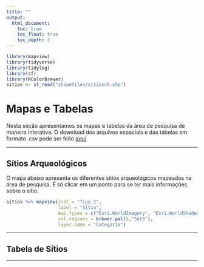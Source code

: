 ```yaml
---
title: ""
output: 
  html_document:
    toc: true
    toc_float: true
    toc_depth: 3
---
```


```r
library(mapview)
library(tidyverse)
library(tidylog)
library(sf)
library(RColorBrewer)
sitios <- st_read("shapefiles/sitiosv5.shp")
```


# **Mapas e Tabelas**
Nesta seção apresentamos os mapas e tabelas da área de pesquisa de maneira interativa. O download dos arquivos espaciais e das tabelas em formato .csv pode ser feito [aqui](https://github.com/henrique-kozlowski/arqueologia)

***

## Sítios Arqueológicos

O mapa abaixo apresenta os diferentes sítios arqueológicos mapeados na área de pesquisa. É só clicar em um ponto para se ter mais informações sobre o sítio.

```r
sitios %>% mapview(zcol = "Tipo_2",
                   label = "Sítio",
                   map.types = c("Esri.WorldImagery", "Esri.WorldShadedRelief"),
                   col.regions = brewer.pal(5,"Set3"),
                   layer.name = "Categoria")
```

***

## Tabela de Sítios

***
